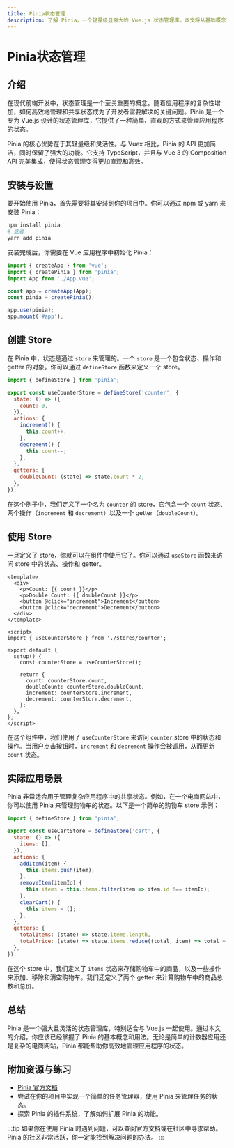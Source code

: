 ```yaml
---
title: Pinia状态管理
description: 了解 Pinia，一个轻量级且强大的 Vue.js 状态管理库。本文将从基础概念到实际应用，帮助你掌握 Pinia 的核心用法。
---
```


# Pinia状态管理

## 介绍

在现代前端开发中，状态管理是一个至关重要的概念。随着应用程序的复杂性增加，如何高效地管理和共享状态成为了开发者需要解决的关键问题。Pinia 是一个专为 Vue.js 设计的状态管理库，它提供了一种简单、直观的方式来管理应用程序的状态。

Pinia 的核心优势在于其轻量级和灵活性。与 Vuex 相比，Pinia 的 API 更加简洁，同时保留了强大的功能。它支持 TypeScript，并且与 Vue 3 的 Composition API 完美集成，使得状态管理变得更加直观和高效。

## 安装与设置

要开始使用 Pinia，首先需要将其安装到你的项目中。你可以通过 npm 或 yarn 来安装 Pinia：

```bash
npm install pinia
# 或者
yarn add pinia
```

安装完成后，你需要在 Vue 应用程序中初始化 Pinia：

```javascript
import { createApp } from 'vue';
import { createPinia } from 'pinia';
import App from './App.vue';

const app = createApp(App);
const pinia = createPinia();

app.use(pinia);
app.mount('#app');
```

## 创建 Store

在 Pinia 中，状态是通过 `store` 来管理的。一个 `store` 是一个包含状态、操作和 getter 的对象。你可以通过 `defineStore` 函数来定义一个 store。

```javascript
import { defineStore } from 'pinia';

export const useCounterStore = defineStore('counter', {
  state: () => ({
    count: 0,
  }),
  actions: {
    increment() {
      this.count++;
    },
    decrement() {
      this.count--;
    },
  },
  getters: {
    doubleCount: (state) => state.count * 2,
  },
});
```

在这个例子中，我们定义了一个名为 `counter` 的 store，它包含一个 `count` 状态、两个操作（`increment` 和 `decrement`）以及一个 getter（`doubleCount`）。

## 使用 Store

一旦定义了 store，你就可以在组件中使用它了。你可以通过 `useStore` 函数来访问 store 中的状态、操作和 getter。

```vue
<template>
  <div>
    <p>Count: {{ count }}</p>
    <p>Double Count: {{ doubleCount }}</p>
    <button @click="increment">Increment</button>
    <button @click="decrement">Decrement</button>
  </div>
</template>

<script>
import { useCounterStore } from './stores/counter';

export default {
  setup() {
    const counterStore = useCounterStore();

    return {
      count: counterStore.count,
      doubleCount: counterStore.doubleCount,
      increment: counterStore.increment,
      decrement: counterStore.decrement,
    };
  },
};
</script>
```

在这个组件中，我们使用了 `useCounterStore` 来访问 `counter` store 中的状态和操作。当用户点击按钮时，`increment` 和 `decrement` 操作会被调用，从而更新 `count` 状态。

## 实际应用场景

Pinia 非常适合用于管理复杂应用程序中的共享状态。例如，在一个电商网站中，你可以使用 Pinia 来管理购物车的状态。以下是一个简单的购物车 store 示例：

```javascript
import { defineStore } from 'pinia';

export const useCartStore = defineStore('cart', {
  state: () => ({
    items: [],
  }),
  actions: {
    addItem(item) {
      this.items.push(item);
    },
    removeItem(itemId) {
      this.items = this.items.filter(item => item.id !== itemId);
    },
    clearCart() {
      this.items = [];
    },
  },
  getters: {
    totalItems: (state) => state.items.length,
    totalPrice: (state) => state.items.reduce((total, item) => total + item.price, 0),
  },
});
```

在这个 store 中，我们定义了 `items` 状态来存储购物车中的商品，以及一些操作来添加、移除和清空购物车。我们还定义了两个 getter 来计算购物车中的商品总数和总价。

## 总结

Pinia 是一个强大且灵活的状态管理库，特别适合与 Vue.js 一起使用。通过本文的介绍，你应该已经掌握了 Pinia 的基本概念和用法。无论是简单的计数器应用还是复杂的电商网站，Pinia 都能帮助你高效地管理应用程序的状态。

## 附加资源与练习

- [Pinia 官方文档](https://pinia.vuejs.org/)
- 尝试在你的项目中实现一个简单的任务管理器，使用 Pinia 来管理任务的状态。
- 探索 Pinia 的插件系统，了解如何扩展 Pinia 的功能。

:::tip
如果你在使用 Pinia 时遇到问题，可以查阅官方文档或在社区中寻求帮助。Pinia 的社区非常活跃，你一定能找到解决问题的办法。
:::